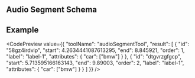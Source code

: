 
## Audio Segment Schema

<JsonSchemaTable schema={jsonschema} />

## Example

<CodePreview value={{
  "toolName": "audioSegmentTool",
  "result": [
    {
      "id": "58gz4irdvip",
      "start": 4.2634441087613295,
      "end": 8.845921,
      "order": 1,
      "label": "label-1",
      "attributes": {
        "car": ["bmw"]
      }
    },
    {
      "id": "dtgvrzgfgcp",
      "start": 5.713595166163143,
      "end": 9.89003,
      "order": 2,
      "label": "label-1",
      "attributes": {
        "car": ["bmw"]
      }
    }
  ]
}} />
